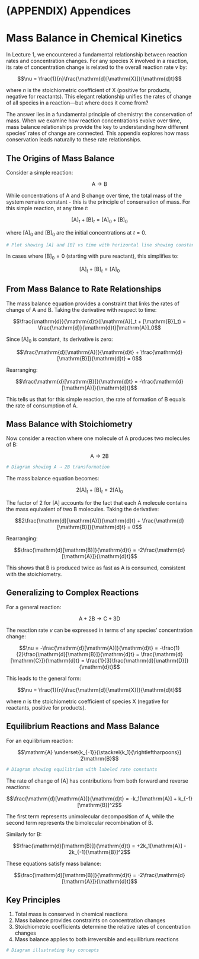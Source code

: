 # (APPENDIX) Appendices {-}

# Mass Balance in Chemical Kinetics


In Lecture 1, we encountered a fundamental relationship between reaction rates and concentration changes. For any species X involved in a reaction, its rate of concentration change is related to the overall reaction rate $\nu$ by:

$$\nu = \frac{1}{n}\frac{\mathrm{d}[\mathrm{X}]}{\mathrm{d}t}$$

where $n$ is the stoichiometric coefficient of X (positive for products, negative for reactants). This elegant relationship unifies the rates of change of all species in a reaction—but where does it come from?

The answer lies in a fundamental principle of chemistry: the conservation of mass. When we examine how reaction concentrations evolve over time, mass balance relationships provide the key to understanding how different species' rates of change are connected. This appendix explores how mass conservation leads naturally to these rate relationships.

## The Origins of Mass Balance

Consider a simple reaction:

$$\mathrm{A} \rightarrow \mathrm{B}$$

While concentrations of A and B change over time, the total mass of the system remains constant - this is the principle of conservation of mass. For this simple reaction, at any time $t$:

$$[\mathrm{A}]_t + [\mathrm{B}]_t = [\mathrm{A}]_0 + [\mathrm{B}]_0$$

where $[\mathrm{A}]_0$ and $[\mathrm{B}]_0$ are the initial concentrations at $t=0$.

```r
# Plot showing [A] and [B] vs time with horizontal line showing constant total
```

In cases where $[\mathrm{B}]_0 = 0$ (starting with pure reactant), this simplifies to:

$$[\mathrm{A}]_t + [\mathrm{B}]_t = [\mathrm{A}]_0$$

## From Mass Balance to Rate Relationships

The mass balance equation provides a constraint that links the rates of change of A and B. Taking the derivative with respect to time:

$$\frac{\mathrm{d}}{\mathrm{d}t}([\mathrm{A}]_t + [\mathrm{B}]_t) = \frac{\mathrm{d}}{\mathrm{d}t}[\mathrm{A}]_0$$

Since $[\mathrm{A}]_0$ is constant, its derivative is zero:

$$\frac{\mathrm{d}[\mathrm{A}]}{\mathrm{d}t} + \frac{\mathrm{d}[\mathrm{B}]}{\mathrm{d}t} = 0$$

Rearranging:

$$\frac{\mathrm{d}[\mathrm{B}]}{\mathrm{d}t} = -\frac{\mathrm{d}[\mathrm{A}]}{\mathrm{d}t}$$

This tells us that for this simple reaction, the rate of formation of B equals the rate of consumption of A.

## Mass Balance with Stoichiometry

Now consider a reaction where one molecule of A produces two molecules of B:

$$\mathrm{A} \rightarrow 2\mathrm{B}$$

```r
# Diagram showing A → 2B transformation
```

The mass balance equation becomes:

$$2[\mathrm{A}]_t + [\mathrm{B}]_t = 2[\mathrm{A}]_0$$

The factor of 2 for [A] accounts for the fact that each A molecule contains the mass equivalent of two B molecules. Taking the derivative:

$$2\frac{\mathrm{d}[\mathrm{A}]}{\mathrm{d}t} + \frac{\mathrm{d}[\mathrm{B}]}{\mathrm{d}t} = 0$$

Rearranging:

$$\frac{\mathrm{d}[\mathrm{B}]}{\mathrm{d}t} = -2\frac{\mathrm{d}[\mathrm{A}]}{\mathrm{d}t}$$

This shows that B is produced twice as fast as A is consumed, consistent with the stoichiometry.

## Generalizing to Complex Reactions

For a general reaction:

$$\mathrm{A} + 2\mathrm{B} \rightarrow \mathrm{C} + 3\mathrm{D}$$

The reaction rate $\nu$ can be expressed in terms of any species' concentration change:

$$\nu = -\frac{\mathrm{d}[\mathrm{A}]}{\mathrm{d}t} = -\frac{1}{2}\frac{\mathrm{d}[\mathrm{B}]}{\mathrm{d}t} = \frac{\mathrm{d}[\mathrm{C}]}{\mathrm{d}t} = \frac{1}{3}\frac{\mathrm{d}[\mathrm{D}]}{\mathrm{d}t}$$

This leads to the general form:

$$\nu = \frac{1}{n}\frac{\mathrm{d}[\mathrm{X}]}{\mathrm{d}t}$$

where $n$ is the stoichiometric coefficient of species X (negative for reactants, positive for products).

## Equilibrium Reactions and Mass Balance

For an equilibrium reaction:

$$\mathrm{A} \underset{k_{-1}}{\stackrel{k_1}{\rightleftharpoons}} 2\mathrm{B}$$

```r
# Diagram showing equilibrium with labeled rate constants
```

The rate of change of [A] has contributions from both forward and reverse reactions:

$$\frac{\mathrm{d}[\mathrm{A}]}{\mathrm{d}t} = -k_1[\mathrm{A}] + k_{-1}[\mathrm{B}]^2$$

The first term represents unimolecular decomposition of A, while the second term represents the bimolecular recombination of B.

Similarly for B:

$$\frac{\mathrm{d}[\mathrm{B}]}{\mathrm{d}t} = +2k_1[\mathrm{A}] - 2k_{-1}[\mathrm{B}]^2$$

These equations satisfy mass balance:

$$\frac{\mathrm{d}[\mathrm{B}]}{\mathrm{d}t} = -2\frac{\mathrm{d}[\mathrm{A}]}{\mathrm{d}t}$$

## Key Principles

1. Total mass is conserved in chemical reactions
2. Mass balance provides constraints on concentration changes
3. Stoichiometric coefficients determine the relative rates of concentration changes
4. Mass balance applies to both irreversible and equilibrium reactions

```r
# Diagram illustrating key concepts
```
